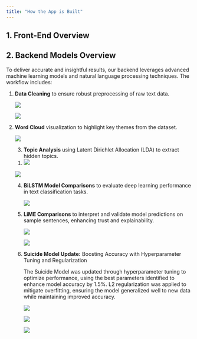 ```yaml
---
title: "How the App is Built"
---
```


## 1. Front-End Overview

## 2. Backend Models Overview

To deliver accurate and insightful results, our backend leverages advanced machine learning models and natural language processing techniques. The workflow includes:

1.  **Data Cleaning** to ensure robust preprocessing of raw text data.

    ![](images/clipboard-2879810987.png)

    ![](images/clipboard-2404938390.png)

2.  **Word Cloud** visualization to highlight key themes from the dataset.

    ![](images/clipboard-3771990736.png)

    3.  **Topic Analysis** using Latent Dirichlet Allocation (LDA) to extract hidden topics.

    ```{=html}
    <!-- -->
    ```
    1.  ![](images/clipboard-1477693439.png)

    ![](images/clipboard-778513236.png)

    4.  **BiLSTM Model Comparisons** to evaluate deep learning performance in text classification tasks.

        ![](images/clipboard-1629743760.png)

    5.  **LiME Comparisons** to interpret and validate model predictions on sample sentences, enhancing trust and explainability.

        ![](images/clipboard-3832348058.png)

        ![](images/clipboard-1641379668.png)

    6.  **Suicide Model Update:** Boosting Accuracy with Hyperparameter Tuning and Regularization

        The Suicide Model was updated through hyperparameter tuning to optimize performance, using the best parameters identified to enhance model accuracy by 1.5%. L2 regularization was applied to mitigate overfitting, ensuring the model generalized well to new data while maintaining improved accuracy.

        ![](images/clipboard-21891035.png)

        ![](images/clipboard-2626867677.png)

        ![](images/clipboard-2036658578.png)
